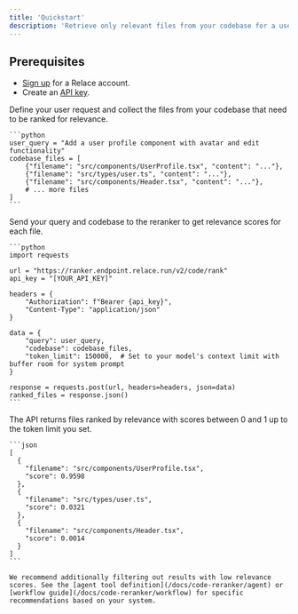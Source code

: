 ```yaml
---
title: 'Quickstart'
description: 'Retrieve only relevant files from your codebase for a user request'
---
```


## Prerequisites

- [Sign up](https://app.relace.ai) for a Relace account.
- Create an [API key](https://app.relace.ai/settings/api-keys).

<Steps>
  <Step title="Prepare Your Query and Codebase">
    Define your user request and collect the files from your codebase that need to be ranked for relevance.

    ```python
    user_query = "Add a user profile component with avatar and edit functionality"
    codebase_files = [
        {"filename": "src/components/UserProfile.tsx", "content": "..."},
        {"filename": "src/types/user.ts", "content": "..."},
        {"filename": "src/components/Header.tsx", "content": "..."},
        # ... more files
    ]
    ```

  </Step>

  <Step title="Call the Code Reranker API">
    Send your query and codebase to the reranker to get relevance scores for each file.

    ```python
    import requests

    url = "https://ranker.endpoint.relace.run/v2/code/rank"
    api_key = "[YOUR_API_KEY]"

    headers = {
        "Authorization": f"Bearer {api_key}",
        "Content-Type": "application/json"
    }

    data = {
        "query": user_query,
        "codebase": codebase_files,
        "token_limit": 150000,  # Set to your model's context limit with buffer room for system prompt
    }

    response = requests.post(url, headers=headers, json=data)
    ranked_files = response.json()
    ```

  </Step>

  <Step title="Parse Ranked Results from Response">
    The API returns files ranked by relevance with scores between 0 and 1 up to the token limit you set.

    ```json
    [
      {
        "filename": "src/components/UserProfile.tsx",
        "score": 0.9598
      },
      {
        "filename": "src/types/user.ts",
        "score": 0.0321
      },
      {
        "filename": "src/components/Header.tsx",
        "score": 0.0014
      }
    ]
    ```

    We recommend additionally filtering out results with low relevance scores. See the [agent tool definition](/docs/code-reranker/agent) or [workflow guide](/docs/code-reranker/workflow) for specific recommendations based on your system.

  </Step>
</Steps>
